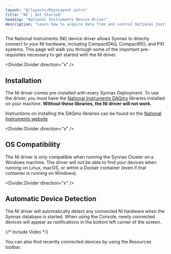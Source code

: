 ```yaml
---
layout: "@/layouts/MainLayout.astro"
title: "NI | Get Started"
heading: "National Instruments Device Driver"
description: "Learn how to acquire data from and control National Instruments hardware using Synnax."
---
```



The National Instruments (NI) device driver allows Synnax to directly connect to your NI 
hardware, including CompactDAQ, CompactRIO, and PXI systems. This page will walk you
through some of the important pre-requisites necessary to get started with the NI driver.

<Divider.Divider direction="x" />

## Installation

The NI driver comes pre-installed with every Synnax Deployment. To use the driver, you
must have the [National Instruments DAQmx](https://www.ni.com/en/support/documentation/supplemental/06/getting-started-with-ni-daqmx--main-page.html)
libraries installed on your machine. **Without these libraries, the NI driver will not work.**

Instructions on installing the DAQmx libraries can be found on the [National Instruments website](https://www.ni.com/en/support/downloads/drivers/download.ni-daq-mx.html#532710)

<Divider.Divider direction="x" />

## OS Compatibility

The NI driver is only compatible when running the Synnax Cluster on a Windows machine. 
The driver will not be able to find your devices when running on Linux, macOS, or 
within a Docker container (even if that container is running on Windows).

<Divider.Divider direction="x" />

## Automatic Device Detection

The NI driver will automatically detect any connected NI hardware when the Synnax database
is started. When using the Console, newly connected devices will appear as notifications
in the bottom left corner of the screen.

{/* Include Video */}

You can also find recently connected devices by using the Resources toolbar.
